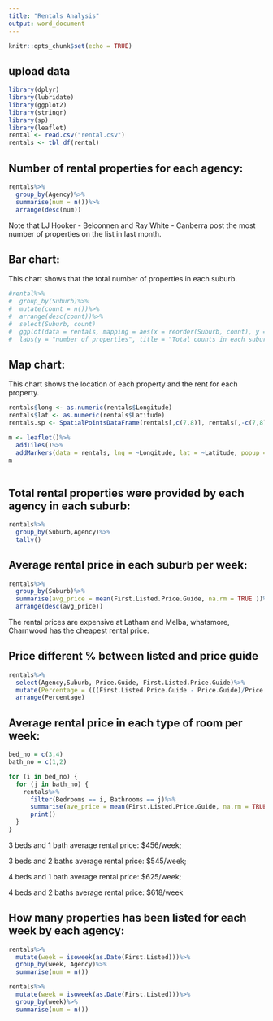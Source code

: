 ```yaml
---
title: "Rentals Analysis"
output: word_document
---
```


```r
knitr::opts_chunk$set(echo = TRUE)
```

## upload data


```r
library(dplyr)
library(lubridate)
library(ggplot2)
library(stringr)
library(sp)
library(leaflet)
rental <- read.csv("rental.csv")
rentals <- tbl_df(rental)
```

## Number of rental properties for each agency:

```r
rentals%>%
  group_by(Agency)%>%
  summarise(num = n())%>%
  arrange(desc(num))

```

Note that LJ Hooker - Belconnen and Ray White - Canberra post the most number of properties on the list in last month.

## Bar chart:
This chart shows that the total number of properties in each suburb.

```r
#rental%>%
#  group_by(Suburb)%>%
#  mutate(count = n())%>%
#  arrange(desc(count))%>%
#  select(Suburb, count)
#  ggplot(data = rentals, mapping = aes(x = reorder(Suburb, count), y = count)) + theme_bw() + geom_bar(stat = 'identity') + theme(axis.text.x = element_text(face = "bold", angle = 45)) + theme(panel.border = element_blank()) + theme(panel.grid = element_blank()) + 
#  labs(y = "number of properties", title = "Total counts in each suburb")
```

## Map chart:
This chart shows the location of each property and the rent for each property.

```r
rentals$long <- as.numeric(rentals$Longitude)
rentals$lat <- as.numeric(rentals$Latitude)
rentals.sp <- SpatialPointsDataFrame(rentals[,c(7,8)], rentals[,-c(7,8)])

m <- leaflet()%>%
  addTiles()%>%
  addMarkers(data = rentals, lng = ~Longitude, lat = ~Latitude, popup = (~First.Listed.Price))
m
 

```

## Total rental properties were provided by each agency in each suburb:

```r
rentals%>%
  group_by(Suburb,Agency)%>%
  tally()
```

## Average rental price in each suburb per week:

```r
rentals%>%
  group_by(Suburb)%>%
  summarise(avg_price = mean(First.Listed.Price.Guide, na.rm = TRUE ))%>%
  arrange(desc(avg_price))
```

The rental prices are expensive at Latham and Melba, whatsmore, Charnwood has the cheapest rental price.

## Price different % between listed and price guide

```r
rentals%>%
  select(Agency,Suburb, Price.Guide, First.Listed.Price.Guide)%>%
  mutate(Percentage = (((First.Listed.Price.Guide - Price.Guide)/Price.Guide))*100)%>%
  arrange(Percentage)
```

## Average rental price in each type of room per week:

```r
bed_no = c(3,4)
bath_no = c(1,2)

for (i in bed_no) {
  for (j in bath_no) {
    rentals%>%
      filter(Bedrooms == i, Bathrooms == j)%>%
      summarise(ave_price = mean(First.Listed.Price.Guide, na.rm = TRUE))%>%
      print()
  }
}
```

3 beds and 1 bath average rental price: $456/week;

3 beds and 2 baths average rental price: $545/week;

4 beds and 1 bath average rental price: $625/week;

4 beds and 2 baths average rental price: $618/week

## How many properties has been listed for each week by each agency:

```r
rentals%>%
  mutate(week = isoweek(as.Date(First.Listed)))%>%
  group_by(week, Agency)%>%
  summarise(num = n())

rentals%>%
  mutate(week = isoweek(as.Date(First.Listed)))%>%
  group_by(week)%>%
  summarise(num = n())
```


